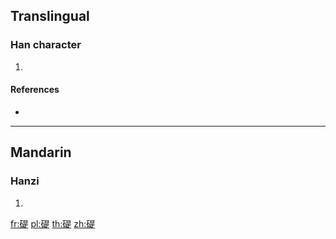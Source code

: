 {{character info/new}}
==Translingual==

===Han character===
{{Han char|rn=112|rad=石|as=09|sn=14|four=|canj=MRAMO}}

# {{defn|Han|sort=石09}}

====References====
* {{Han ref|kx=0833.210|dkj=24346|dj=1250.110|hdz=42443.010|uh=78AE|ud=30894}}

----

==Mandarin==

===Hanzi===
{{cmn-hanzi|pin=[[tí]] ([[ti2]])|wg=t'i<sup>2</sup>}}

# {{defn|lang=cmn|sort=石09}}

[[fr:碮]]
[[pl:碮]]
[[th:碮]]
[[zh:碮]]